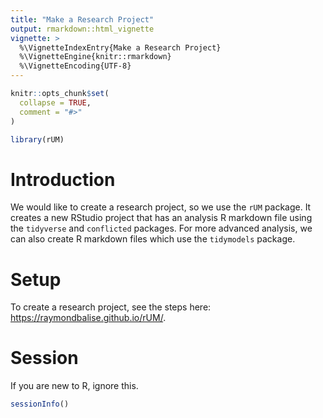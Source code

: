 ```yaml
---
title: "Make a Research Project"
output: rmarkdown::html_vignette
vignette: >
  %\VignetteIndexEntry{Make a Research Project}
  %\VignetteEngine{knitr::rmarkdown}
  %\VignetteEncoding{UTF-8}
---
```


```r
knitr::opts_chunk$set(
  collapse = TRUE,
  comment = "#>"
)
```

```r
library(rUM)
```

# Introduction
We would like to create a research project, so we use the `rUM` package. It creates a new RStudio project that has an analysis R markdown file using the `tidyverse` and `conflicted` packages. For more advanced analysis, we can also create R markdown files which use the `tidymodels` package.


# Setup
To create a research project, see the steps here: <https://raymondbalise.github.io/rUM/>.


# Session
If you are new to R, ignore this.
```r
sessionInfo()
```

